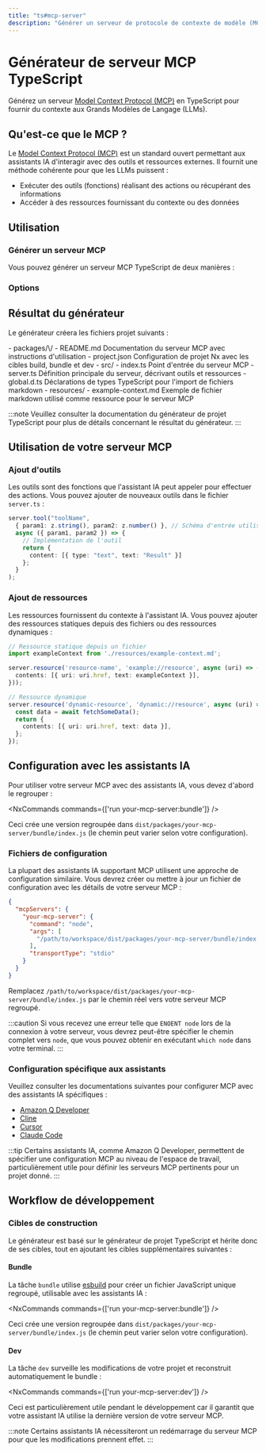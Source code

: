 ```yaml
---
title: "ts#mcp-server"
description: "Générer un serveur de protocole de contexte de modèle (MCP) TypeScript pour fournir du contexte aux modèles de langage de grande taille"
---
```





# Générateur de serveur MCP TypeScript

Générez un serveur [Model Context Protocol (MCP)](https://modelcontextprotocol.io/) en TypeScript pour fournir du contexte aux Grands Modèles de Langage (LLMs).

## Qu'est-ce que le MCP ?

Le [Model Context Protocol (MCP)](https://modelcontextprotocol.io/) est un standard ouvert permettant aux assistants IA d'interagir avec des outils et ressources externes. Il fournit une méthode cohérente pour que les LLMs puissent :

- Exécuter des outils (fonctions) réalisant des actions ou récupérant des informations
- Accéder à des ressources fournissant du contexte ou des données

## Utilisation

### Générer un serveur MCP

Vous pouvez générer un serveur MCP TypeScript de deux manières :

<RunGenerator generator="ts#mcp-server" />

### Options

<GeneratorParameters generator="ts#mcp-server" />

## Résultat du générateur

Le générateur créera les fichiers projet suivants :

<FileTree>
  - packages/\<name>/
    - README.md Documentation du serveur MCP avec instructions d'utilisation
    - project.json Configuration de projet Nx avec les cibles build, bundle et dev
    - src/
      - index.ts Point d'entrée du serveur MCP
      - server.ts Définition principale du serveur, décrivant outils et ressources
      - global.d.ts Déclarations de types TypeScript pour l'import de fichiers markdown
      - resources/
        - example-context.md Exemple de fichier markdown utilisé comme ressource pour le serveur MCP
</FileTree>

:::note
Veuillez consulter la <Link path="/guides/typescript-project">documentation du générateur de projet TypeScript</Link> pour plus de détails concernant le résultat du générateur.
:::

## Utilisation de votre serveur MCP

### Ajout d'outils

Les outils sont des fonctions que l'assistant IA peut appeler pour effectuer des actions. Vous pouvez ajouter de nouveaux outils dans le fichier `server.ts` :

```typescript
server.tool("toolName",
  { param1: z.string(), param2: z.number() }, // Schéma d'entrée utilisant Zod
  async ({ param1, param2 }) => {
    // Implémentation de l'outil
    return {
      content: [{ type: "text", text: "Result" }]
    };
  }
);
```

### Ajout de ressources

Les ressources fournissent du contexte à l'assistant IA. Vous pouvez ajouter des ressources statiques depuis des fichiers ou des ressources dynamiques :

```typescript
// Ressource statique depuis un fichier
import exampleContext from './resources/example-context.md';

server.resource('resource-name', 'example://resource', async (uri) => ({
  contents: [{ uri: uri.href, text: exampleContext }],
}));

// Ressource dynamique
server.resource('dynamic-resource', 'dynamic://resource', async (uri) => {
  const data = await fetchSomeData();
  return {
    contents: [{ uri: uri.href, text: data }],
  };
});
```

## Configuration avec les assistants IA

Pour utiliser votre serveur MCP avec des assistants IA, vous devez d'abord le regrouper :

<NxCommands commands={['run your-mcp-server:bundle']} />

Ceci crée une version regroupée dans `dist/packages/your-mcp-server/bundle/index.js` (le chemin peut varier selon votre configuration).

### Fichiers de configuration

La plupart des assistants IA supportant MCP utilisent une approche de configuration similaire. Vous devrez créer ou mettre à jour un fichier de configuration avec les détails de votre serveur MCP :

```json
{
  "mcpServers": {
    "your-mcp-server": {
      "command": "node",
      "args": [
        "/path/to/workspace/dist/packages/your-mcp-server/bundle/index.js"
      ],
      "transportType": "stdio"
    }
  }
}
```

Remplacez `/path/to/workspace/dist/packages/your-mcp-server/bundle/index.js` par le chemin réel vers votre serveur MCP regroupé.

:::caution
Si vous recevez une erreur telle que `ENOENT node` lors de la connexion à votre serveur, vous devrez peut-être spécifier le chemin complet vers `node`, que vous pouvez obtenir en exécutant `which node` dans votre terminal.
:::

### Configuration spécifique aux assistants

Veuillez consulter les documentations suivantes pour configurer MCP avec des assistants IA spécifiques :

- [Amazon Q Developer](https://docs.aws.amazon.com/amazonq/latest/qdeveloper-ug/command-line-mcp-configuration.html)
- [Cline](https://docs.cline.bot/mcp-servers/configuring-mcp-servers)
- [Cursor](https://docs.cursor.com/context/model-context-protocol)
- [Claude Code](https://docs.anthropic.com/en/docs/agents-and-tools/claude-code/tutorials#set-up-model-context-protocol-mcp)

:::tip
Certains assistants IA, comme Amazon Q Developer, permettent de spécifier une configuration MCP au niveau de l'espace de travail, particulièrement utile pour définir les serveurs MCP pertinents pour un projet donné.
:::

## Workflow de développement

### Cibles de construction

Le générateur est basé sur le <Link path="/guides/typescript-project">générateur de projet TypeScript</Link> et hérite donc de ses cibles, tout en ajoutant les cibles supplémentaires suivantes :

#### Bundle

La tâche `bundle` utilise [esbuild](https://esbuild.github.io/) pour créer un fichier JavaScript unique regroupé, utilisable avec les assistants IA :

<NxCommands commands={['run your-mcp-server:bundle']} />

Ceci crée une version regroupée dans `dist/packages/your-mcp-server/bundle/index.js` (le chemin peut varier selon votre configuration).

#### Dev

La tâche `dev` surveille les modifications de votre projet et reconstruit automatiquement le bundle :

<NxCommands commands={['run your-mcp-server:dev']} />

Ceci est particulièrement utile pendant le développement car il garantit que votre assistant IA utilise la dernière version de votre serveur MCP.

:::note
Certains assistants IA nécessiteront un redémarrage du serveur MCP pour que les modifications prennent effet.
:::